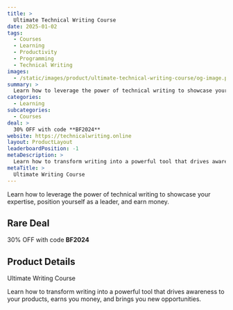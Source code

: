 ```yaml
---
title: >
  Ultimate Technical Writing Course
date: 2025-01-02
tags:
  - Courses
  - Learning
  - Productivity
  - Programming
  - Technical Writing
images:
  - /static/images/product/ultimate-technical-writing-course/og-image.png
summary: >
  Learn how to leverage the power of technical writing to showcase your expertise, position yourself as a leader, and earn money.
categories:
  - Learning
subcategories:
  - Courses
deal: >
  30% OFF with code **BF2024**
website: https://technicalwriting.online
layout: ProductLayout
leaderboardPosition: -1
metaDescription: >
  Learn how to transform writing into a powerful tool that drives awareness to your products, earns you money, and brings you new opportunities.
metaTitle: >
  Ultimate Writing Course
---
```

Learn how to leverage the power of technical writing to showcase your expertise, position yourself as a leader, and earn money.

## Rare Deal

30% OFF with code **BF2024**

## Product Details

Ultimate Writing Course

Learn how to transform writing into a powerful tool that drives awareness to your products, earns you money, and brings you new opportunities.
